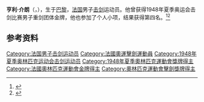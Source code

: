 '''亨利·介朗'''（{{lang-fr|Henri Guérin}}，{{bd|1905年|5月20日|1967年|10月11日|}}），生于[[巴黎|巴黎]]，[[法国|法国]]男子[[击剑|击剑]]运动员。他曾获得1948年夏季奥运会击剑比赛男子重剑团体金牌，他也参加了个人小项，结果获得第四名。<ref>{{Cite web|title=Henri GUÉRIN|url=https://www.olympic.org/henri-guerin|accessdate=2021-03-11|date=2021-03-11|work=International Olympic Committee|language=en|archive-date=2020-10-31|archive-url=https://web.archive.org/web/20201031171836/https://www.olympic.org/henri-guerin}}</ref><ref name="sports-reference">{{cite web|url=https://www.sports-reference.com/olympics/athletes/gu/henri-guerin-1.html |title=Henri Guérin Olympic Results |access-date=2010-06-14 |work=sports-reference.com |archive-url=https://web.archive.org/web/20110917072930/http://www.sports-reference.com/olympics/athletes/gu/henri-guerin-1.html |archive-date=2011-09-17 }}</ref>

== 参考资料 ==
{{reflist}}

{{奥林匹克运动会击剑比赛男子重剑团体冠军}}

{{Authority control}}
{{DEFAULTSORT:Guérin, Henri}}
[[Category:法国男子击剑运动员|Category:法国男子击剑运动员]]
[[Category:法國奧運擊劍運動員|Category:法國奧運擊劍運動員]]
[[Category:1948年夏季奥林匹克运动会击剑运动员|Category:1948年夏季奥林匹克运动会击剑运动员]]
[[Category:1948年夏季奧林匹克運動會獎牌得主|Category:1948年夏季奧林匹克運動會獎牌得主]]
[[Category:法國奧林匹克運動會金牌得主|Category:法國奧林匹克運動會金牌得主]]
[[Category:奧林匹克運動會擊劍獎牌得主|Category:奧林匹克運動會擊劍獎牌得主]]